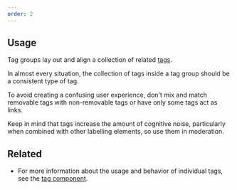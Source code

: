 ```yaml
---
order: 2
---
```


## Usage

Tag groups lay out and align a collection of related [tags](/components/tag/).

In almost every situation, the collection of tags inside a tag group should be a consistent type of tag.

To avoid creating a confusing user experience, don't mix and match removable tags with non-removable tags or have only some tags act as links.

Keep in mind that tags increase the amount of cognitive noise, particularly when combined with other labelling elements, so use them in moderation.

## Related

- For more information about the usage and behavior of individual tags, see the [tag component](/components/tag).
